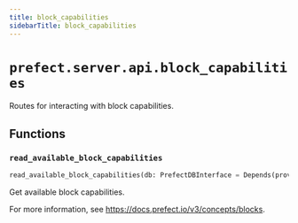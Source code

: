 ```yaml
---
title: block_capabilities
sidebarTitle: block_capabilities
---
```


# `prefect.server.api.block_capabilities`



Routes for interacting with block capabilities.


## Functions

### `read_available_block_capabilities` <sup><a href="https://github.com/PrefectHQ/prefect/blob/main/src/prefect/server/api/block_capabilities.py#L19" target="_blank"><Icon icon="github" style="width: 14px; height: 14px;" /></a></sup>

```python
read_available_block_capabilities(db: PrefectDBInterface = Depends(provide_database_interface)) -> List[str]
```


Get available block capabilities.

For more information, see https://docs.prefect.io/v3/concepts/blocks.

